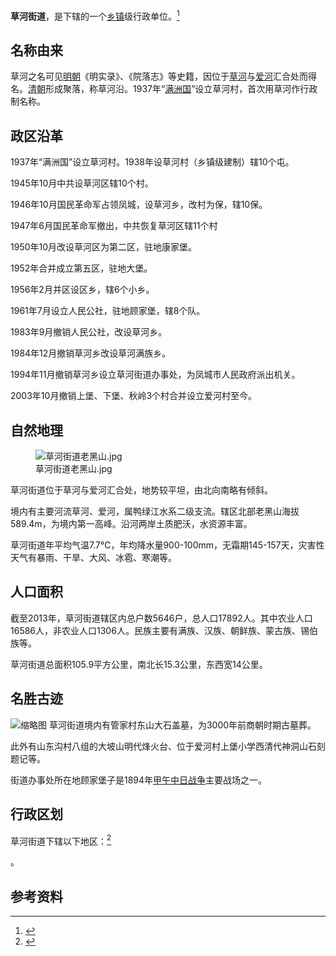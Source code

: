{{中国乡级行政区|21/06/82/003/000}}

'''草河街道'''，是{{PRC admin/fullname|21/06/82/003/000|3}}下辖的一个[[乡镇|乡镇]]级行政单位。<ref>{{PRC admin/ref sgc|{{PRC admin/parent|21/06/82/003/000}}}}</ref>

== 名称由来 ==
草河之名可见[[明朝|明朝]]《明实录》、《院落志》等史籍，因位于[[草河|草河]]与[[爱河_(鸭绿江)|爱河]]汇合处而得名。[[清朝|清朝]]形成聚落，称草河沿。1937年“[[满洲国|满洲国]]”设立草河村，首次用草河作行政制名称。

== 政区沿革 ==
1937年“满洲国”设立草河村。1938年设草河村（乡镇级建制）辖10个屯。

1945年10月中共设草河区辖10个村。

1946年10月国民革命军占领凤城，设草河乡，改村为保，辖10保。

1947年6月国民革命军撤出，中共恢复草河区辖11个村

1950年10月改设草河区为第二区，驻地康家堡。

1952年合并成立第五区，驻地大堡。

1956年2月并区设区乡，辖6个小乡。

1961年7月设立人民公社，驻地顾家堡，辖8个队。

1983年9月撤销人民公社，改设草河乡。

1984年12月撤销草河乡改设草河满族乡。

1994年11月撤销草河乡设立草河街道办事处，为凤城市人民政府派出机关。

2003年10月撤销上堡、下堡、秋岭3个村合并设立爱河村至今。

== 自然地理 ==
[[File:草河街道老黑山.jpg|thumb]]

草河街道位于草河与爱河汇合处，地势较平坦，由北向南略有倾斜。

境内有主要河流草河、爱河，属鸭绿江水系二级支流。辖区北部老黑山海拔589.4m，为境内第一高峰。沿河两岸土质肥沃，水资源丰富。

草河街道年平均气温7.7℃，年均降水量900-100mm，无霜期145-157天，灾害性天气有暴雨、干旱、大风、冰雹、寒潮等。

== 人口面积 ==
截至2013年，草河街道辖区内总户数5646户，总人口17892人。其中农业人口16586人，非农业人口1306人。民族主要有满族、汉族、朝鲜族、蒙古族、锡伯族等。

草河街道总面积105.9平方公里，南北长15.3公里，东西宽14公里。

== 名胜古迹 ==
[[File:管家东山大石盖墓.jpg|缩略图]]
草河街道境内有管家村东山大石盖墓，为3000年前商朝时期古墓葬。

此外有山东沟村八组的大坡山明代烽火台、位于爱河村上堡小学西清代神洞山石刻题记等。

街道办事处所在地顾家堡子是1894年[[甲午战争|甲午中日战争]]主要战场之一。

== 行政区划 ==

草河街道下辖以下地区：<ref>{{PRC admin/ref sgc|21/06/82/003/000}}</ref>

{{PRC admin/children|21/06/82/003/000}}。

== 参考资料 ==

{{reflist}}

{{行政区划小作品}}{{丹东市行政区划}}{{PRC admin/navcat|21/06/82/003/000}}
